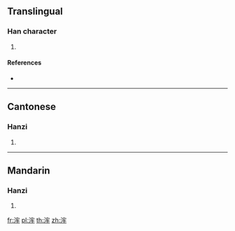 {{character info/new}}
==Translingual==

===Han character===
{{Han char|rn=85|rad=水|as=07|sn=10|four=33152|canj=EJHQ|ids=⿰氵牢}}

# {{defn|Han|sort=水07}}

====References====
* {{Han ref|kx=0625.130|dkj=17502|dj=1023.100|hdz=31634.050|uh=6D76|ud=28022|bh=D248|bd=53832}}

----

==Cantonese==

===Hanzi===
{{yue-hanzi|jyut=[[lou4]]|y=lou4}}

# {{defn|lang=yue|sort=水07}}

----

==Mandarin==

===Hanzi===
{{cmn-hanzi|pin=[[láo]] ([[lao2]])|wg=lao<sup>2</sup>}}

# {{defn|lang=cmn|sort=水07}}

[[fr:浶]]
[[pl:浶]]
[[th:浶]]
[[zh:浶]]